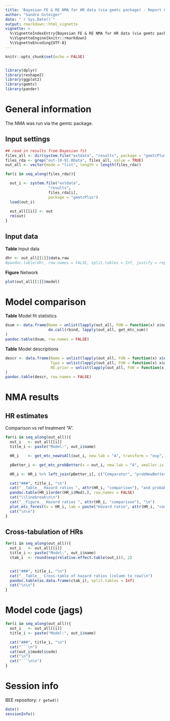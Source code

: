 ```yaml
---
title: 'Bayesian FE & RE NMA for HR data (via gemtc package) - Report Output'
author: "Sandro Gsteiger"
date: "`r Sys.Date()`"
output: rmarkdown::html_vignette
vignette: >
  %\VignetteIndexEntry{Bayesian FE & RE NMA for HR data (via gemtc package) - Report Output}
  %\VignetteEngine{knitr::rmarkdown}
  %\VignetteEncoding{UTF-8}
---
```



```r
knitr::opts_chunk$set(echo = FALSE)


library(dplyr)
library(reshape2)
library(ggplot2)
library(gemtc)
library(pander)

```


# General information
The NMA was run via the gemtc package.


## Input settings
```r
## read in results from Bayesian fit
files_all <- dir(system.file("extdata", "results", package = "gemtcPlus"))
files_rda <- grep("out-[0-9].RData", files_all, value = TRUE)
out_all <- vector(mode = "list", length = length(files_rda))

for(i in seq_along(files_rda)){

  out_i <- system.file("extdata",
                   "results",
                   files_rda[i],
                   package = "gemtcPlus")
  load(out_i)
  
  out_all[[i]] <- out
  rm(out)
}

```


## Input data

__Table__ Input data
```r
dhr <- out_all[[1]]$data.raw
#pandoc.table(dhr, row.names = FALSE, split.tables = Inf, justify = rep("right", ncol(dhr)), digits = 3)
```

__Figure__ Network
```r
plot(out_all[[1]]$model)
```


# Model comparison

__Table__ Model fit statistics
```r
dsum <- data.frame(Name = unlist(lapply(out_all, FUN = function(x) x$name)),
                   do.call(rbind, lapply(out_all, get_mtc_sum))
)
pandoc.table(dsum, row.names = FALSE)
```
\newline
\newline

__Table__ Model descriptions
```r
descr <- data.frame(Name = unlist(lapply(out_all, FUN = function(x) x$name)),
                    Type = unlist(lapply(out_all, FUN = function(x) x$model$linearModel)),
                    RE.prior = unlist(lapply(out_all, FUN = function(x) paste(x$model$hy.prior)))
)
pandoc.table(descr, row.names = FALSE)
```



# NMA results

## HR estimates
Comparison vs ref treatment "A".

```r
for(i in seq_along(out_all)){
  out_i   <- out_all[[i]]
  title_i <- paste("Model:", out_i$name)

  HR_i    <- get_mtc_newVsAll(out_i, new.lab = "A", transform = "exp", digits = 2)

  pBetter_i <- get_mtc_probBetter(x = out_i, new.lab = "A", smaller.is.better = TRUE, sort.by = "effect")

  HR_i <- HR_i %>% left_join(pBetter_i[, c("Comparator", "probNewBetter")], by = "Comparator")

  cat("###", title_i, "\n")
  cat("__Table__ Hazard ratios ", attr(HR_i, "comparison"), "and probability of new treatment being better\n")
  pandoc.table(HR_i[order(HR_i$Med),], row.names = FALSE)
  cat("\\linebreak\n\n")
  cat("__Figure__ Hazard ratios ", attr(HR_i, "comparison"), "\n")
  plot_mtc_forest(x = HR_i, lab = paste("Hazard ratio", attr(HR_i, "comparison")), sort.by = "effect")
  cat("\n\n")
}
```



## Cross-tabulation of HRs
```r
for(i in seq_along(out_all)){
  out_i   <- out_all[[i]]
  title_i <- paste("Model:", out_i$name)
  ctab_i  <- round(exp(relative.effect.table(out_i)), 2)


  cat("###", title_i, "\n")
  cat("__Table__ Cross-table of hazard ratios (column to row)\n")
  pandoc.table(as.data.frame(ctab_i), split.tables = Inf)
  cat("\n\n")
}
```



# Model code (jags)
```r
for(i in seq_along(out_all)){
  out_i   <- out_all[[i]]
  title_i <- paste("Model:", out_i$name)

  cat("###", title_i, "\n")
  cat("```\n")
  cat(out_i$model$code)
  cat("\n")
  cat("```\n\n")
}
```


# Session info
BEE repository: `r getwd()`

```r
date()
sessionInfo()
```



